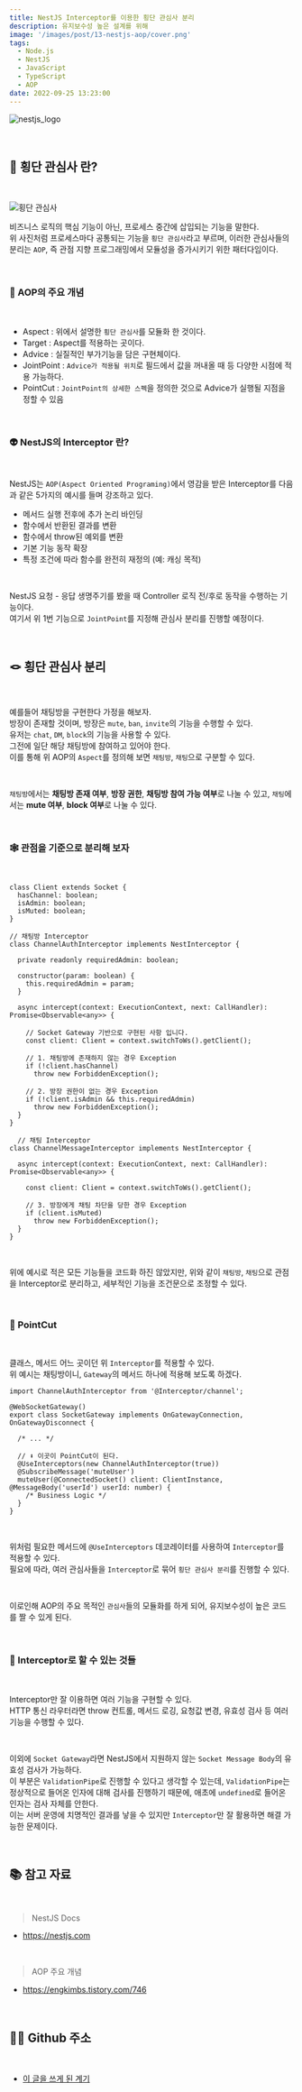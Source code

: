 ```yaml
---
title: NestJS Interceptor를 이용한 횡단 관심사 분리
description: 유지보수성 높은 설계를 위해
image: '/images/post/13-nestjs-aop/cover.png'
tags:
  - Node.js
  - NestJS
  - JavaScript
  - TypeScript
  - AOP
date: 2022-09-25 13:23:00
---
```


![nestjs_logo](/images/post/13-nestjs-aop/cover.png)

<br />

## 🤝 횡단 관심사 란?

<br />

![횡단 관심사](/images/post/13-nestjs-aop/cross-cutting.png)

비즈니스 로직의 핵심 기능이 아닌, 프로세스 중간에 삽입되는 기능을 말한다.<br />
위 사진처럼 프로세스마다 공통되는 기능을 `횡단 관심사`라고 부르며, 이러한 관심사들의 분리는 `AOP`, 즉 관점 지향 프로그래밍에서 모듈성을 증가시키기 위한 패터다임이다.<br />

<br />

### 🗿 AOP의 주요 개념

<br />

- Aspect : 위에서 설명한 `횡단 관심사`를 모듈화 한 것이다.
- Target : Aspect를 적용하는 곳이다.
- Advice : 실질적인 부가기능을 담은 구현체이다.
- JointPoint : `Advice가 적용될 위치`로 필드에서 값을 꺼내올 때 등 다양한 시점에 적용 가능하다.
- PointCut : `JointPoint의 상세한 스펙`을 정의한 것으로 Advice가 실행될 지점을 정할 수 있음

<br />

### 👽 NestJS의 Interceptor 란?

<br />

NestJS는 `AOP(Aspect Oriented Programing)`에서 영감을 받은 Interceptor를 다음과 같은 5가지의 예시를 들며 강조하고 있다.<br />

- 메서드 실행 전후에 추가 논리 바인딩
- 함수에서 반환된 결과를 변환
- 함수에서 throw된 예외를 변환
- 기본 기능 동작 확장
- 특정 조건에 따라 함수를 완전히 재정의 (예: 캐싱 목적)

<br />

NestJS 요청 - 응답 생명주기를 봤을 때 Controller 로직 전/후로 동작을 수행하는 기능이다.<br />
여기서 위 1번 기능으로 `JointPoint`를 지정해 관심사 분리를 진행할 예정이다.<br />

<br />

## 🪢 횡단 관심사 분리

<br />

예를들어 채팅방을 구현한다 가정을 해보자.<br />
방장이 존재할 것이며, 방장은 `mute`, `ban`, `invite`의 기능을 수행할 수 있다.<br />
유저는 `chat`, `DM`, `block`의 기능을 사용할 수 있다.<br />
그전에 일단 해당 채팅방에 참여하고 있어야 한다.<br />
이를 통해 위 AOP의 `Aspect`를 정의해 보면 `채팅방`, `채팅`으로 구분할 수 있다.<br />

<br />

`채팅방`에서는 **채팅방 존재 여부**, **방장 권한**, **채팅방 참여 가능 여부**로 나눌 수 있고, `채팅`에서는 **mute 여부**, **block 여부**로 나눌 수 있다.<br />

<br />

### 🕸 관점을 기준으로 분리해 보자

<br />

```TS
class Client extends Socket {
  hasChannel: boolean;
  isAdmin: boolean;
  isMuted: boolean;
}

// 채팅방 Interceptor
class ChannelAuthInterceptor implements NestInterceptor {

  private readonly requiredAdmin: boolean;

  constructor(param: boolean) {
    this.requiredAdmin = param;
  }

  async intercept(context: ExecutionContext, next: CallHandler): Promise<Observable<any>> {

    // Socket Gateway 기반으로 구현된 사항 입니다.
    const client: Client = context.switchToWs().getClient();

    // 1. 채팅방에 존재하지 않는 경우 Exception
    if (!client.hasChannel)
      throw new ForbiddenException();

    // 2. 방장 권한이 없는 경우 Exception
    if (!client.isAdmin && this.requiredAdmin)
      throw new ForbiddenException();
  }
}

  // 채팅 Interceptor
class ChannelMessageInterceptor implements NestInterceptor {

  async intercept(context: ExecutionContext, next: CallHandler): Promise<Observable<any>> {

    const client: Client = context.switchToWs().getClient();

    // 3. 방장에게 채팅 차단을 당한 경우 Exception
    if (client.isMuted)
      throw new ForbiddenException();
  }
}
```

<br />

위에 예시로 적은 모든 기능들을 코드화 하진 않았지만, 위와 같이 `채팅방`, `채팅`으로 관점을 Interceptor로 분리하고, 세부적인 기능을 조건문으로 조정할 수 있다.<br />

<br />

### 🎯 PointCut

<br />

클래스, 메서드 어느 곳이던 위 `Interceptor`를 적용할 수 있다.<br />
위 예시는 채팅방이니, `Gateway`의 메서드 하나에 적용해 보도록 하겠다.<br />

```TS
import ChannelAuthInterceptor from '@Interceptor/channel';

@WebSocketGateway()
export class SocketGateway implements OnGatewayConnection, OnGatewayDisconnect {

  /* ... */

  // ⬇️ 이곳이 PointCut이 된다.
  @UseInterceptors(new ChannelAuthInterceptor(true))
  @SubscribeMessage('muteUser')
  muteUser(@ConnectedSocket() client: ClientInstance, @MessageBody('userId') userId: number) {
    /* Business Logic */
  }
}
```

<br />

위처럼 필요한 메서드에 `@UseInterceptors` 데코레이터를 사용하여 `Interceptor`를 적용할 수 있다.<br />
필요에 따라, 여러 관심사들을 `Interceptor`로 묶어 `횡단 관심사 분리`를 진행할 수 있다.<br />

<br />

이로인해 AOP의 주요 목적인 `관심사`들의 모듈화를 하게 되어, 유지보수성이 높은 코드를 짤 수 있게 된다.<br />

<br />

### 🧩 Interceptor로 할 수 있는 것들

<br />

Interceptor만 잘 이용하면 여러 기능을 구현할 수 있다.<br />
HTTP 통신 라우터라면 throw 컨트롤, 메서드 로깅, 요청값 변경, 유효성 검사 등 여러 기능을 수행할 수 있다.<br />

<br />

이외에 `Socket Gateway`라면 NestJS에서 지원하지 않는 `Socket Message Body`의 유효성 검사가 가능하다.<br />
이 부분은 `ValidationPipe`로 진행할 수 있다고 생각할 수 있는데, `ValidationPipe`는 정상적으로 들어온 인자에 대해 검사를 진행하기 때문에, 애초에 `undefined`로 들어온 인자는 검사 자체를 안한다.<br />
이는 서버 운영에 치명적인 결과를 낳을 수 있지만 `Interceptor`만 잘 활용하면 해결 가능한 문제이다.<br />

<br />

## 📚 참고 자료

<br />

> NestJS Docs

- https://nestjs.com

<br />

> AOP 주요 개념

- https://engkimbs.tistory.com/746

<br />

## 🧑‍💻 Github 주소

<br />

- [이 글을 쓰게 된 계기](https://github.com/mtak0235/simmons_transcendence/blob/main/backend/node/app/src/socket/interceptor/channel.socket.interceptor.ts)

<br />
<br />
